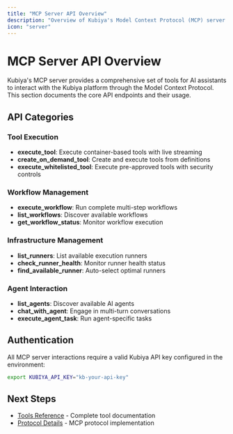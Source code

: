 ```yaml
---
title: "MCP Server API Overview"
description: "Overview of Kubiya's Model Context Protocol (MCP) server API endpoints and capabilities"
icon: "server"
---
```


# MCP Server API Overview

Kubiya's MCP server provides a comprehensive set of tools for AI assistants to interact with the Kubiya platform through the Model Context Protocol. This section documents the core API endpoints and their usage.

## API Categories

### Tool Execution
- **execute_tool**: Execute container-based tools with live streaming
- **create_on_demand_tool**: Create and execute tools from definitions
- **execute_whitelisted_tool**: Execute pre-approved tools with security controls

### Workflow Management
- **execute_workflow**: Run complete multi-step workflows
- **list_workflows**: Discover available workflows
- **get_workflow_status**: Monitor workflow execution

### Infrastructure Management
- **list_runners**: List available execution runners
- **check_runner_health**: Monitor runner health status
- **find_available_runner**: Auto-select optimal runners

### Agent Interaction
- **list_agents**: Discover available AI agents
- **chat_with_agent**: Engage in multi-turn conversations
- **execute_agent_task**: Run agent-specific tasks

## Authentication

All MCP server interactions require a valid Kubiya API key configured in the environment:

```bash
export KUBIYA_API_KEY="kb-your-api-key"
```

## Next Steps

- [Tools Reference](/mcpserver/tools-reference) - Complete tool documentation
- [Protocol Details](/api-reference/mcpserver/protocol) - MCP protocol implementation